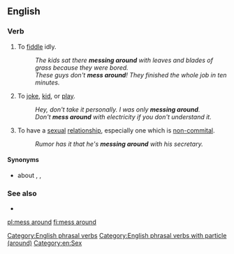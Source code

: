 ==English==

===Verb===
{{en-verb|messes around|messing around|messed around}}

# {{lb|en|idiomatic}} To [[fiddle]] idly.
#: ''The kids sat there '''messing around''' with leaves and blades of grass because they were bored.''
#: ''These guys don't '''mess around'''! They finished the whole job in ten minutes.''
# {{lb|en|idiomatic}} To [[joke]], [[kid]], or [[play]].
#: ''Hey, don't take it personally. I was only '''messing around'''.''
#: ''Don't '''mess around''' with electricity if you don't understand it.''
# {{lb|en|idiomatic}} To have a [[sexual]] [[relationship]], especially one which is [[non-commital]].
#: ''Rumor has it that he's '''messing around''' with his secretary.''

====Synonyms====
* {{sense|fiddle idly}} {{l|en|faff}} about {{qualifier|British, idiomatic}}, {{l|en|dick around}} {{qualifier|American, vulgar}}, {{l|en|waste time}}

===See also===
* {{l|en|mess with}}

[[Category:English phrasal verbs]]
[[Category:English phrasal verbs with particle (around)]]
[[Category:en:Sex]]

[[pl:mess around]]
[[fi:mess around]]